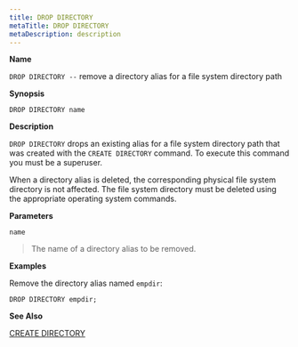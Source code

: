```yaml
---
title: DROP DIRECTORY
metaTitle: DROP DIRECTORY
metaDescription: description
---
```


**Name**

`DROP DIRECTORY --` remove a directory alias for a file system directory
path

**Synopsis**

``` text
DROP DIRECTORY name
```

**Description**

`DROP DIRECTORY` drops an existing alias for a file system directory
path that was created with the `CREATE DIRECTORY` command. To execute
this command you must be a superuser.

When a directory alias is deleted, the corresponding physical file
system directory is not affected. The file system directory must be
deleted using the appropriate operating system commands.

**Parameters**

`name`

> The name of a directory alias to be removed.

**Examples**

Remove the directory alias named `empdir`:

``` text
DROP DIRECTORY empdir;
```

**See Also**

[CREATE DIRECTORY](create_directory)
